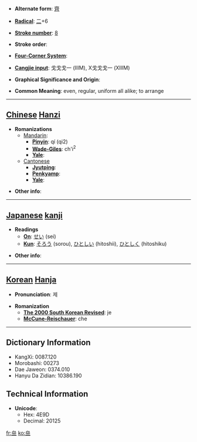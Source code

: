 * '''Alternate form''': [[齊]]

* '''[[Wiktionary:Chinese radical index| Radical]]''': [[Wiktionary:Chinese radical index 二|二]]+6

* '''[[Wiktionary:Chinese total strokes index|Stroke number]]''': [[Wiktionary:Chinese total strokes index 8|8]]

* '''Stroke order''': 

* '''[[Wiktionary:Chinese four corner index|Four-Corner System]]''': 

* '''[[Wiktionary:Chinese Cangjie index|Cangjie input]]''': 戈戈戈一 (IIIM), X戈戈戈一 (XIIIM)

* '''Graphical Significance and Origin''': 

* '''Common Meaning''': even, regular, uniform all alike; to arrange

----

== [[Chinese]] [[Hanzi]] ==

* '''Romanizations'''
** [[Mandarin]]:
*** '''[[Pinyin]]''': qí (qi2)
*** '''[[Wade-Giles]]''': ch'i<sup>2</sup>
*** '''[[Yale]]''': 
**[[Cantonese]]
***'''[[Jyutping]]''':
***'''[[Penkyamp]]''': 
***'''[[Yale]]''': 

* '''Other info''': 

----

== [[Japanese]] [[kanji]] ==

* '''Readings'''
** '''[[On]]''': [[せい]] (sei)
** '''[[Kun]]''': [[そろう]] (sorou), [[ひとしい]] (hitoshii), [[ひとしく]] (hitoshiku)

* '''Other info''':  

----

== [[Korean]] [[Hanja]] ==

* '''Pronunciation''': 제

* '''Romanization'''
** '''[[The 2000 South Korean Revised Romanization|The 2000 South Korean Revised]]''': je
** '''[[McCune-Reischauer]]''': che

----

== Dictionary Information ==

* KangXi: 0087.120
* Morobashi: 00273
* Dae Jaweon: 0374.010
* Hanyu Da Zidian: 10386.190

== Technical Information ==

* '''Unicode''':
** Hex: 4E9D
** Decimal: 20125

[[fr:亝]]
[[ko:亝]]